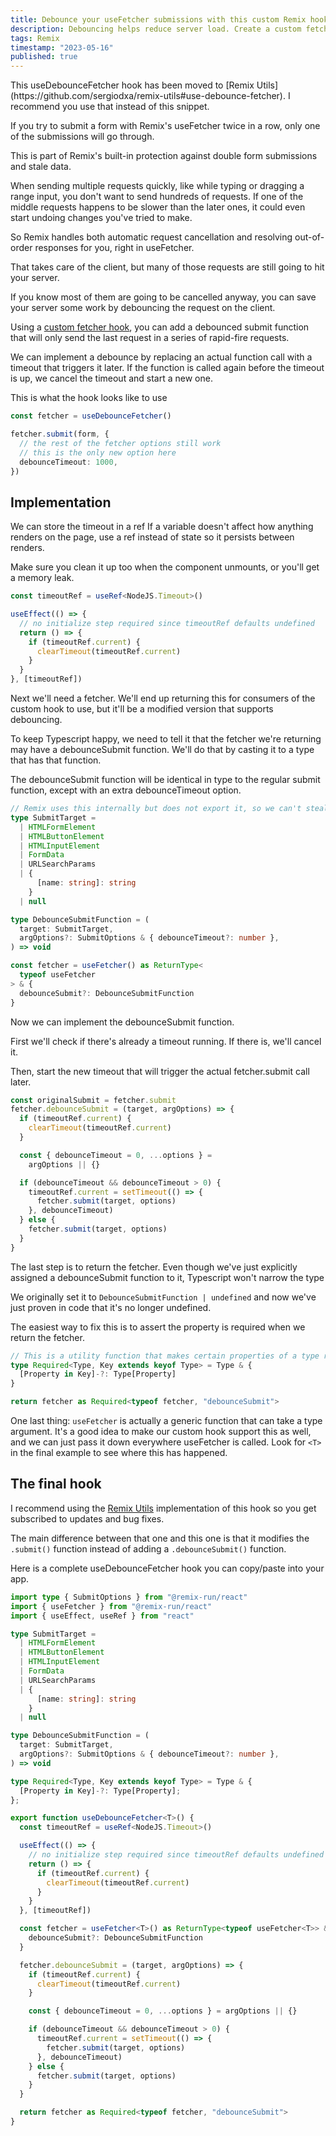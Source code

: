 ```yaml
---
title: Debounce your useFetcher submissions with this custom Remix hook
description: Debouncing helps reduce server load. Create a custom fetcher hook that adds debounce support. Modify the type of useFetcher to support extra features.
tags: Remix
timestamp: "2023-05-16"
published: true
---
```


<div className="rounded-md bg-white px-4 py-2 text-neutral-700 shadow-sm ">
  This useDebounceFetcher hook has been moved to [Remix
  Utils](https://github.com/sergiodxa/remix-utils#use-debounce-fetcher).
  I recommend you use that instead of this snippet.
</div>

If you try to submit a form with Remix's useFetcher twice in a row, only one of the submissions will go through.

This is part of Remix's built-in protection against double form submissions and stale data.

When sending multiple requests quickly, like while typing or dragging a range input, you don't want to send hundreds of requests. If one of the middle requests happens to be slower than the later ones, it could even start undoing changes you've tried to make.

So Remix handles both automatic request cancellation and resolving out-of-order responses for you, right in useFetcher.

That takes care of the client, but many of those requests are still going to hit your server.

If you know most of them are going to be cancelled anyway, you can save your server some work by debouncing the request on the client.

Using a [custom fetcher hook](/content/remix-rpc-pattern#the-next-step-is-custom-fetcher-hooks), you can add a debounced submit function that will only send the last request in a series of rapid-fire requests.

We can implement a debounce by replacing an actual function call with a timeout that triggers it later. If the function is called again before the timeout is up, we cancel the timeout and start a new one.

This is what the hook looks like to use

```ts
const fetcher = useDebounceFetcher()

fetcher.submit(form, {
  // the rest of the fetcher options still work
  // this is the only new option here
  debounceTimeout: 1000,
})
```

## Implementation

We can store the timeout in a ref<SideNote> If a variable doesn't affect how anything renders on the page, use a ref instead of state </SideNote> so it persists between renders.

Make sure you clean it up too when the component unmounts, or you'll get a memory leak.

```ts
const timeoutRef = useRef<NodeJS.Timeout>()

useEffect(() => {
  // no initialize step required since timeoutRef defaults undefined
  return () => {
    if (timeoutRef.current) {
      clearTimeout(timeoutRef.current)
    }
  }
}, [timeoutRef])
```

Next we'll need a fetcher. We'll end up returning this for consumers of the custom hook to use, but it'll be a modified version that supports debouncing.

To keep Typescript happy, we need to tell it that the fetcher we're returning may have a debounceSubmit function. We'll do that by casting it to a type that has that function.

The debounceSubmit function will be identical in type to the regular submit function, except with an extra debounceTimeout option.

```ts
// Remix uses this internally but does not export it, so we can't steal theirs
type SubmitTarget =
  | HTMLFormElement
  | HTMLButtonElement
  | HTMLInputElement
  | FormData
  | URLSearchParams
  | {
      [name: string]: string
    }
  | null

type DebounceSubmitFunction = (
  target: SubmitTarget,
  argOptions?: SubmitOptions & { debounceTimeout?: number },
) => void

const fetcher = useFetcher() as ReturnType<
  typeof useFetcher
> & {
  debounceSubmit?: DebounceSubmitFunction
}
```

Now we can implement the debounceSubmit function.

First we'll check if there's already a timeout running. If there is, we'll cancel it.

Then, start the new timeout that will trigger the actual fetcher.submit call later.

```ts
const originalSubmit = fetcher.submit
fetcher.debounceSubmit = (target, argOptions) => {
  if (timeoutRef.current) {
    clearTimeout(timeoutRef.current)
  }

  const { debounceTimeout = 0, ...options } =
    argOptions || {}

  if (debounceTimeout && debounceTimeout > 0) {
    timeoutRef.current = setTimeout(() => {
      fetcher.submit(target, options)
    }, debounceTimeout)
  } else {
    fetcher.submit(target, options)
  }
}
```

The last step is to return the fetcher. Even though we've just explicitly assigned a debounceSubmit function to it, Typescript won't narrow the type

We originally set it to `DebounceSubmitFunction | undefined` and now we've just proven in code that it's no longer undefined.

The easiest way to fix this is to assert the property is required when we return the fetcher.

```ts
// This is a utility function that makes certain properties of a type required
type Required<Type, Key extends keyof Type> = Type & {
  [Property in Key]-?: Type[Property]
}

return fetcher as Required<typeof fetcher, "debounceSubmit">
```

One last thing: `useFetcher` is actually a generic function that can take a type argument. It's a good idea to make our custom hook support this as well, and we can just pass it down everywhere useFetcher is called. Look for `<T>` in the final example to see where this has happened.

## The final hook

I recommend using the [Remix Utils](https://github.com/sergiodxa/remix-utils#use-debounce-fetcher) implementation of this hook so you get subscribed to updates and bug fixes.

The main difference between that one and this one is that it modifies the `.submit()` function instead of adding a `.debounceSubmit()` function.

Here is a complete useDebounceFetcher hook you can copy/paste into your app.

```ts
import type { SubmitOptions } from "@remix-run/react"
import { useFetcher } from "@remix-run/react"
import { useEffect, useRef } from "react"

type SubmitTarget =
  | HTMLFormElement
  | HTMLButtonElement
  | HTMLInputElement
  | FormData
  | URLSearchParams
  | {
      [name: string]: string
    }
  | null

type DebounceSubmitFunction = (
  target: SubmitTarget,
  argOptions?: SubmitOptions & { debounceTimeout?: number },
) => void

type Required<Type, Key extends keyof Type> = Type & {
  [Property in Key]-?: Type[Property];
};

export function useDebounceFetcher<T>() {
  const timeoutRef = useRef<NodeJS.Timeout>()

  useEffect(() => {
    // no initialize step required since timeoutRef defaults undefined
    return () => {
      if (timeoutRef.current) {
        clearTimeout(timeoutRef.current)
      }
    }
  }, [timeoutRef])

  const fetcher = useFetcher<T>() as ReturnType<typeof useFetcher<T>> & {
    debounceSubmit?: DebounceSubmitFunction
  }

  fetcher.debounceSubmit = (target, argOptions) => {
    if (timeoutRef.current) {
      clearTimeout(timeoutRef.current)
    }

    const { debounceTimeout = 0, ...options } = argOptions || {}

    if (debounceTimeout && debounceTimeout > 0) {
      timeoutRef.current = setTimeout(() => {
        fetcher.submit(target, options)
      }, debounceTimeout)
    } else {
      fetcher.submit(target, options)
    }
  }

  return fetcher as Required<typeof fetcher, "debounceSubmit">
}

```
